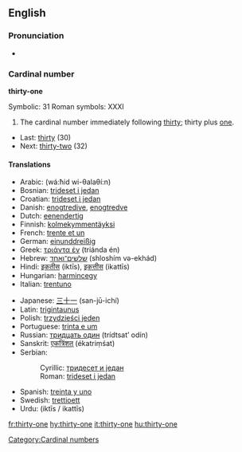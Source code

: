 ==English==

===Pronunciation===
* {{audio|en-us-thirty-one.ogg|Audio (US)}}

===Cardinal number===
'''thirty-one'''

Symbolic: 31
Roman symbols: XXXI

# The cardinal number immediately following [[thirty]]; thirty plus [[one]].

* Last: [[thirty]] (30)
* Next: [[thirty-two]] (32)

====Translations====
{{top}}
* Arabic: {{Arab|[[واحد وثلاثين]]}} (wá:ħid wi-θalaθí:n)
* Bosnian: [[trideset i jedan]]
* Croatian: [[trideset i jedan]]
* Danish: [[enogtredive]], [[enogtredve]]
* Dutch: [[eenendertig]]
* Finnish: [[kolmekymmentäyksi]]
* French: [[trente et un]]
* German: [[einunddreißig]]
* Greek: [[τριάντα έν]] (triánda én)
* Hebrew: [[שלשים־ואחד]] (shloshím və-ekhád)
* Hindi: [[इकतीस]] (iktīs), [[इकत्तीस]] (ikattīs)
* Hungarian: [[harmincegy]]
* Italian: [[trentuno]]
{{mid}}
* Japanese: [[三十一]] (san-jū-ichí)
* Latin: [[trigintaunus]]
* Polish: [[trzydzieści jeden]]
* Portuguese: [[trinta e um]]
* Russian: [[тридцать один]] (trídtsat’ odín)
* Sanskrit: [[एकत्रिंशत्]] (ékatriṃśat)
* Serbian:
*: Cyrillic: [[тридесет и један]]
*: Roman: [[trideset i jedan]]
* Spanish: [[treinta y uno]]
* Swedish: [[trettioett]]
* Urdu: {{ur-Arab|[[اکتیس]]}} (iktīs / ikattīs)
{{bottom}}

[[Category:Cardinal numbers]]

[[fr:thirty-one]]
[[hy:thirty-one]]
[[it:thirty-one]]
[[hu:thirty-one]]